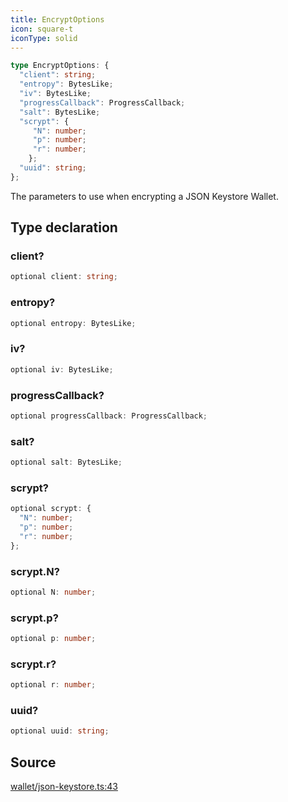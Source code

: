 ```yaml
---
title: EncryptOptions
icon: square-t
iconType: solid
---
```


```ts
type EncryptOptions: {
  "client": string;
  "entropy": BytesLike;
  "iv": BytesLike;
  "progressCallback": ProgressCallback;
  "salt": BytesLike;
  "scrypt": {
     "N": number;
     "p": number;
     "r": number;
    };
  "uuid": string;
};
```

The parameters to use when encrypting a JSON Keystore Wallet.

## Type declaration

### client?

```ts
optional client: string;
```

### entropy?

```ts
optional entropy: BytesLike;
```

### iv?

```ts
optional iv: BytesLike;
```

### progressCallback?

```ts
optional progressCallback: ProgressCallback;
```

### salt?

```ts
optional salt: BytesLike;
```

### scrypt?

```ts
optional scrypt: {
  "N": number;
  "p": number;
  "r": number;
};
```

### scrypt.N?

```ts
optional N: number;
```

### scrypt.p?

```ts
optional p: number;
```

### scrypt.r?

```ts
optional r: number;
```

### uuid?

```ts
optional uuid: string;
```

## Source

[wallet/json-keystore.ts:43](https://github.com/dominant-strategies/quais.js/blob/3e0bc639f0587f5e9dbc52c61531fd8e0fc224e4/src/wallet/json-keystore.ts#L43)
